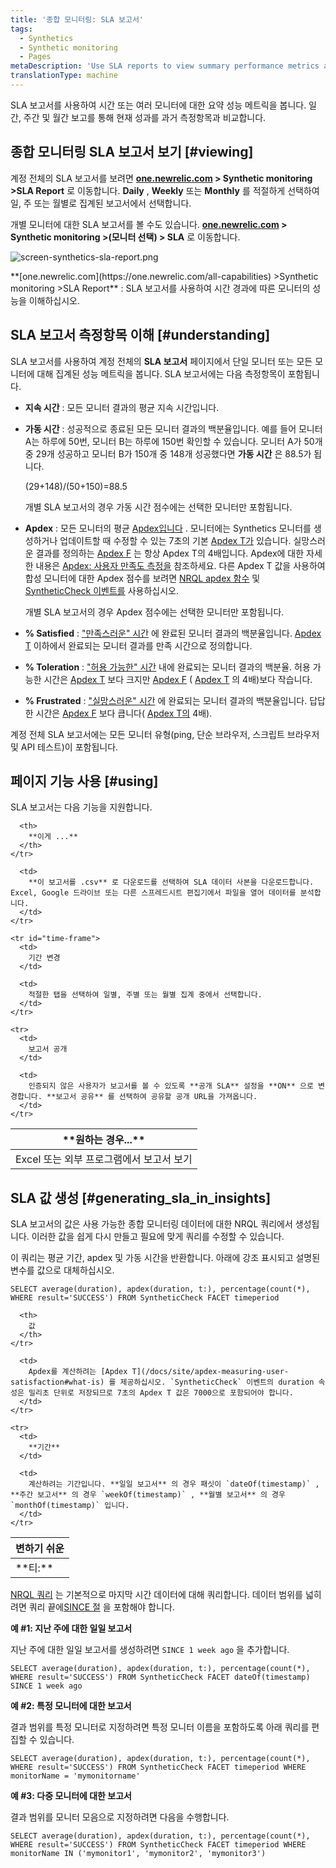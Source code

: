 ```yaml
---
title: '종합 모니터링: SLA 보고서'
tags:
  - Synthetics
  - Synthetic monitoring
  - Pages
metaDescription: 'Use SLA reports to view summary performance metrics across all your monitors, and to compare your current performance to historical metrics.'
translationType: machine
---
```



SLA 보고서를 사용하여 시간 또는 여러 모니터에 대한 요약 성능 메트릭을 봅니다. 일간, 주간 및 월간 보고를 통해 현재 성과를 과거 측정항목과 비교합니다.

## 종합 모니터링 SLA 보고서 보기 [#viewing]

계정 전체의 SLA 보고서를 보려면 **[one.newrelic.com](https://one.newrelic.com/all-capabilities) > Synthetic monitoring >SLA Report** 로 이동합니다. **Daily** , **Weekly** 또는 **Monthly** 를 적절하게 선택하여 일, 주 또는 월별로 집계된 보고서에서 선택합니다.

개별 모니터에 대한 SLA 보고서를 볼 수도 있습니다. **[one.newrelic.com](https://one.newrelic.com/all-capabilities) > Synthetic monitoring >(모니터 선택) > SLA** 로 이동합니다.

<img
  title="screen-synthetics-sla-report.png"
  alt="screen-synthetics-sla-report.png"
  src={syntheticSLAReport}
/>

<figcaption>
  **[one.newrelic.com](https://one.newrelic.com/all-capabilities) >Synthetic monitoring >SLA Report** : SLA 보고서를 사용하여 시간 경과에 따른 모니터의 성능을 이해하십시오.
</figcaption>

## SLA 보고서 측정항목 이해 [#understanding]

SLA 보고서를 사용하여 계정 전체의 **SLA 보고서** 페이지에서 단일 모니터 또는 모든 모니터에 대해 집계된 성능 메트릭을 봅니다. SLA 보고서에는 다음 측정항목이 포함됩니다.

* **지속 시간** : 모든 모니터 결과의 평균 지속 시간입니다.

* **가동 시간** : 성공적으로 종료된 모든 모니터 결과의 백분율입니다. 예를 들어 모니터 A는 하루에 50번, 모니터 B는 하루에 150번 확인할 수 있습니다. 모니터 A가 50개 중 29개 성공하고 모니터 B가 150개 중 148개 성공했다면 **가동 시간** 은 88.5가 됩니다.

  (29+148)/(50+150)=88.5

  개별 SLA 보고서의 경우 가동 시간 점수에는 선택한 모니터만 포함됩니다.

* **Apdex** : 모든 모니터의 평균 [Apdex입니다](/docs/apm/new-relic-apm/apdex/apdex-measuring-user-satisfaction) . 모니터에는 Synthetics 모니터를 생성하거나 업데이트할 때 수정할 수 있는 7초의 기본 [Apdex T가](/docs/apm/new-relic-apm/getting-started/glossary#apdex_t) 있습니다. 실망스러운 결과를 정의하는 [Apdex F](/docs/apm/new-relic-apm/getting-started/glossary#apdex_f) 는 항상 Apdex T의 4배입니다. Apdex에 대한 자세한 내용은 [Apdex: 사용자 만족도 측정을](/docs/apm/new-relic-apm/apdex/apdex-measuring-user-satisfaction) 참조하세요. 다른 Apdex T 값을 사용하여 합성 모니터에 대한 Apdex 점수를 보려면 [NRQL apdex 함수](/docs/query-your-data/nrql-new-relic-query-language/get-started/nrql-syntax-clauses-functions/#func-apdex) 및 [SyntheticCheck 이벤트를](/attribute-dictionary/?event=SyntheticCheck) 사용하십시오.

  개별 SLA 보고서의 경우 Apdex 점수에는 선택한 모니터만 포함됩니다.

* **% Satisfied** : ["만족스러운" 시간](/docs/apm/new-relic-apm/apdex/apdex-measuring-user-satisfaction#bullet-satisfied) 에 완료된 모니터 결과의 백분율입니다. [Apdex T](/docs/apm/new-relic-apm/getting-started/glossary#apdex_t) 이하에서 완료되는 모니터 결과를 만족 시간으로 정의합니다.

* **% Toleration** : ["허용 가능한" 시간](/docs/apm/new-relic-apm/apdex/apdex-measuring-user-satisfaction#bullet-tolerating) 내에 완료되는 모니터 결과의 백분율. 허용 가능한 시간은 [Apdex T](/docs/apm/new-relic-apm/getting-started/glossary#apdex_t) 보다 크지만 [Apdex F](/docs/apm/new-relic-apm/getting-started/glossary#apdex_f) ( [Apdex T](/docs/apm/new-relic-apm/getting-started/glossary#apdex_t) 의 4배)보다 작습니다.

* **% Frustrated** : ["실망스러운" 시간](/docs/apm/new-relic-apm/apdex/apdex-measuring-user-satisfaction#bullet-tolerating) 에 완료되는 모니터 결과의 백분율입니다. 답답한 시간은 [Apdex F](/docs/apm/new-relic-apm/getting-started/glossary#apdex_f) 보다 큽니다( [Apdex T의](/docs/apm/new-relic-apm/getting-started/glossary#apdex_t) 4배).

계정 전체 SLA 보고서에는 모든 모니터 유형(ping, 단순 브라우저, 스크립트 브라우저 및 API 테스트)이 포함됩니다.

## 페이지 기능 사용 [#using]

SLA 보고서는 다음 기능을 지원합니다.

<table>
  <thead>
    <tr>
      <th width={200}>
        **원하는 경우...**
      </th>

      <th>
        **이게 ...**
      </th>
    </tr>
  </thead>

  <tbody>
    <tr id="download-report">
      <td>
        Excel 또는 외부 프로그램에서 보고서 보기
      </td>

      <td>
        **이 보고서를 .csv** 로 다운로드를 선택하여 SLA 데이터 사본을 다운로드합니다. Excel, Google 드라이브 또는 다른 스프레드시트 편집기에서 파일을 열어 데이터를 분석합니다.
      </td>
    </tr>

    <tr id="time-frame">
      <td>
        기간 변경
      </td>

      <td>
        적절한 탭을 선택하여 일별, 주별 또는 월별 집계 중에서 선택합니다.
      </td>
    </tr>

    <tr>
      <td>
        보고서 공개
      </td>

      <td>
        인증되지 않은 사용자가 보고서를 볼 수 있도록 **공개 SLA** 설정을 **ON** 으로 변경합니다. **보고서 공유** 를 선택하여 공유할 공개 URL을 가져옵니다.
      </td>
    </tr>
  </tbody>
</table>

## SLA 값 생성 [#generating_sla_in_insights]

SLA 보고서의 값은 사용 가능한 종합 모니터링 데이터에 대한 NRQL 쿼리에서 생성됩니다. 이러한 값을 쉽게 다시 만들고 필요에 맞게 쿼리를 수정할 수 있습니다.

이 쿼리는 평균 기간, apdex 및 가동 시간을 반환합니다. 아래에 강조 표시되고 설명된 변수를 값으로 대체하십시오.

```
SELECT average(duration), apdex(duration, t:), percentage(count(*), WHERE result='SUCCESS') FROM SyntheticCheck FACET timeperiod
```

<table>
  <thead>
    <tr>
      <th width={200}>
        변하기 쉬운
      </th>

      <th>
        값
      </th>
    </tr>
  </thead>

  <tbody>
    <tr>
      <td>
        **티:**
      </td>

      <td>
        Apdex를 계산하려는 [Apdex T](/docs/site/apdex-measuring-user-satisfaction#what-is) 를 제공하십시오. `SyntheticCheck` 이벤트의 duration 속성은 밀리초 단위로 저장되므로 7초의 Apdex T 값은 7000으로 포함되어야 합니다.
      </td>
    </tr>

    <tr>
      <td>
        **기간**
      </td>

      <td>
        계산하려는 기간입니다. **일일 보고서** 의 경우 패싯이 `dateOf(timestamp)` , **주간 보고서** 의 경우 `weekOf(timestamp)` , **월별 보고서** 의 경우 `monthOf(timestamp)` 입니다.
      </td>
    </tr>
  </tbody>
</table>

[NRQL 쿼리](/docs/query-your-data/nrql-new-relic-query-language/get-started/introduction-nrql-new-relics-query-language) 는 기본적으로 마지막 시간 데이터에 대해 쿼리합니다. 데이터 범위를 넓히려면 쿼리 끝에[SINCE 절](/docs/insights/new-relic-insights/using-new-relic-query-language/nrql-reference#sel-since) 을 포함해야 합니다.

**예 #1: 지난 주에 대한 일일 보고서**

지난 주에 대한 일일 보고서를 생성하려면 `SINCE 1 week ago` 을 추가합니다.

```
SELECT average(duration), apdex(duration, t:), percentage(count(*), WHERE result='SUCCESS') FROM SyntheticCheck FACET dateOf(timestamp) SINCE 1 week ago
```

**예 #2: 특정 모니터에 대한 보고서**

결과 범위를 특정 모니터로 지정하려면 특정 모니터 이름을 포함하도록 아래 쿼리를 편집할 수 있습니다.

```
SELECT average(duration), apdex(duration, t:), percentage(count(*), WHERE result='SUCCESS') FROM SyntheticCheck FACET timeperiod WHERE monitorName = 'mymonitorname'
```

**예 #3: 다중 모니터에 대한 보고서**

결과 범위를 모니터 모음으로 지정하려면 다음을 수행합니다.

```
SELECT average(duration), apdex(duration, t:), percentage(count(*), WHERE result='SUCCESS') FROM SyntheticCheck FACET timeperiod WHERE monitorName IN ('mymonitor1', 'mymonitor2', 'mymonitor3')
```